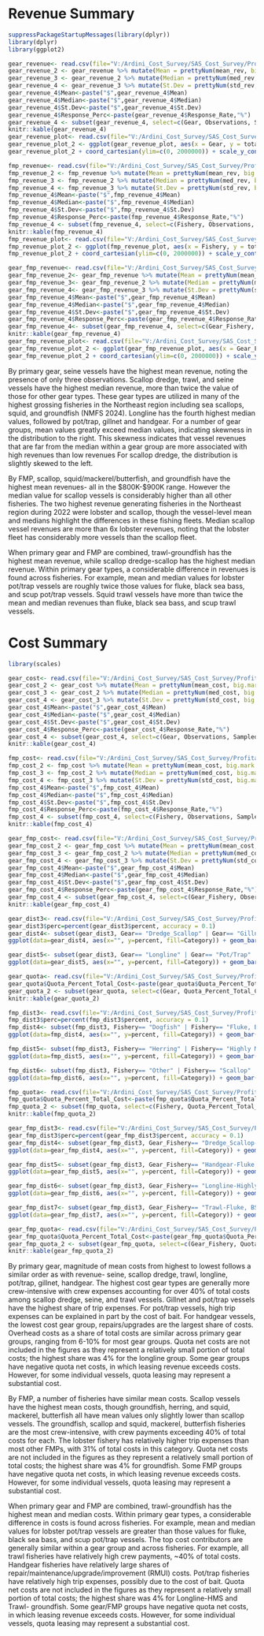 # Revenue Summary
```r
suppressPackageStartupMessages(library(dplyr))
library(dplyr)
library(ggplot2)

gear_revenue<- read.csv(file="V:/Ardini_Cost_Survey/SAS_Cost_Survey/Profitability_Profiles/Calculate_Profit/Final/bookdown/SSB_Profit_Profiles/input_files/gear_revenue_no_conf.csv")
gear_revenue_2 <- gear_revenue %>% mutate(Mean = prettyNum(mean_rev, big.mark = ',', scientific = FALSE))
gear_revenue_3 <- gear_revenue_2 %>% mutate(Median = prettyNum(med_rev, big.mark = ',', scientific = FALSE))
gear_revenue_4 <- gear_revenue_3 %>% mutate(St.Dev = prettyNum(std_rev, big.mark = ',', scientific = FALSE))
gear_revenue_4$Mean<-paste("$",gear_revenue_4$Mean)
gear_revenue_4$Median<-paste("$",gear_revenue_4$Median)
gear_revenue_4$St.Dev<-paste("$",gear_revenue_4$St.Dev)
gear_revenue_4$Response_Perc<-paste(gear_revenue_4$Response_Rate,"%")
gear_revenue_4 <- subset(gear_revenue_4, select=c(Gear, Observations, Sampled, Response_Perc, Mean, Median, St.Dev))
knitr::kable(gear_revenue_4)
gear_revenue_plot<- read.csv(file="V:/Ardini_Cost_Survey/SAS_Cost_Survey/Profitability_Profiles/Calculate_Profit/Final/bookdown/SSB_Profit_Profiles/input_files/gear_boxplots.csv")
gear_revenue_plot_2 <- ggplot(gear_revenue_plot, aes(x = Gear, y = total_revenue, fill=Gear)) + geom_boxplot(show.legend = FALSE, outlier.shape = NA)
gear_revenue_plot_2 + coord_cartesian(ylim=c(0, 2000000)) + scale_y_continuous(breaks = seq(0, 2000000, by=250000))

fmp_revenue<- read.csv(file="V:/Ardini_Cost_Survey/SAS_Cost_Survey/Profitability_Profiles/Calculate_Profit/Final/bookdown/SSB_Profit_Profiles/input_files/fmp_revenue_no_conf.csv")
fmp_revenue_2 <- fmp_revenue %>% mutate(Mean = prettyNum(mean_rev, big.mark = ',', scientific = FALSE))
fmp_revenue_3 <- fmp_revenue_2 %>% mutate(Median = prettyNum(med_rev, big.mark = ',', scientific = FALSE))
fmp_revenue_4 <- fmp_revenue_3 %>% mutate(St.Dev = prettyNum(std_rev, big.mark = ',', scientific = FALSE))
fmp_revenue_4$Mean<-paste("$",fmp_revenue_4$Mean)
fmp_revenue_4$Median<-paste("$",fmp_revenue_4$Median)
fmp_revenue_4$St.Dev<-paste("$",fmp_revenue_4$St.Dev)
fmp_revenue_4$Response_Perc<-paste(fmp_revenue_4$Response_Rate,"%")
fmp_revenue_4 <- subset(fmp_revenue_4, select=c(Fishery, Observations, Sampled, Response_Perc, Mean, Median, St.Dev))
knitr::kable(fmp_revenue_4)
fmp_revenue_plot<- read.csv(file="V:/Ardini_Cost_Survey/SAS_Cost_Survey/Profitability_Profiles/Calculate_Profit/Final/bookdown/SSB_Profit_Profiles/input_files/fmp_boxplots.csv")
fmp_revenue_plot_2 <- ggplot(fmp_revenue_plot, aes(x = Fishery, y = total_revenue, fill=Fishery)) + geom_boxplot(show.legend = TRUE, outlier.shape = NA)
fmp_revenue_plot_2 + coord_cartesian(ylim=c(0, 2000000)) + scale_y_continuous(breaks = seq(0, 2000000, by=250000)) + theme(axis.title.x=element_blank(), axis.text.x=element_blank(), axis.ticks.x=element_blank())

gear_fmp_revenue<- read.csv(file="V:/Ardini_Cost_Survey/SAS_Cost_Survey/Profitability_Profiles/Calculate_Profit/Final/bookdown/SSB_Profit_Profiles/input_files/gear_fmp_revenue_no_conf.csv")
gear_fmp_revenue_2<- gear_fmp_revenue %>% mutate(Mean = prettyNum(mean_rev, big.mark = ',', scientific = FALSE))
gear_fmp_revenue_3<- gear_fmp_revenue_2 %>% mutate(Median = prettyNum(med_rev, big.mark = ',', scientific = FALSE))
gear_fmp_revenue_4<- gear_fmp_revenue_3 %>% mutate(St.Dev = prettyNum(std_rev, big.mark = ',', scientific = FALSE))
gear_fmp_revenue_4$Mean<-paste("$",gear_fmp_revenue_4$Mean)
gear_fmp_revenue_4$Median<-paste("$",gear_fmp_revenue_4$Median)
gear_fmp_revenue_4$St.Dev<-paste("$",gear_fmp_revenue_4$St.Dev)
gear_fmp_revenue_4$Response_Perc<-paste(gear_fmp_revenue_4$Response_Rate,"%")
gear_fmp_revenue_4<- subset(gear_fmp_revenue_4, select=c(Gear_Fishery, Observations, Sampled, Response_Perc, Mean, Median, St.Dev))
knitr::kable(gear_fmp_revenue_4)
gear_fmp_revenue_plot<- read.csv(file="V:/Ardini_Cost_Survey/SAS_Cost_Survey/Profitability_Profiles/Calculate_Profit/Final/bookdown/SSB_Profit_Profiles/input_files/gear_fmp_boxplots.csv")
gear_fmp_revenue_plot_2 <- ggplot(gear_fmp_revenue_plot, aes(x = Gear_Fishery, y = total_revenue, fill=Gear_Fishery)) + geom_boxplot(show.legend = TRUE, outlier.shape = NA)
gear_fmp_revenue_plot_2 + coord_cartesian(ylim=c(0, 2000000)) + scale_y_continuous(breaks = seq(0, 2000000, by=250000)) + theme(axis.title.x=element_blank(), axis.text.x=element_blank(), axis.ticks.x=element_blank())
```

By primary gear, seine vessels have the highest mean revenue, noting the presence of only three observations. Scallop dredge, trawl, and seine vessels have the highest median revenue, more than twice the value of those for other gear types. These gear types are utilized in many of the highest grossing fisheries in the Northeast region including sea scallops, squid, and groundfish (NMFS 2024).  Longline has the fourth highest median values, followed by pot/trap, gillnet and handgear. For a number of gear groups, mean values greatly exceed median values, indicating skewness in the distribution to the right. This skewness indicates that vessel revenues that are far from the median within a gear group are more associated with high revenues than low revenues  For scallop dredge, the distribution is slightly skewed to the left.

By FMP, scallop, squid/mackerel/butterfish, and groundfish have the highest mean revenues- all in the $800K-$900K range. However the median value for scallop vessels is considerably higher than all other fisheries. The two highest revenue generating fisheries in the Northeast region during 2022 were lobster and scallop, though the vessel-level mean and medians highlight the differences in these fishing fleets. Median scallop vessel revenues are more than 6x lobster revenues, noting that the lobster fleet has considerably more vessels than the scallop fleet. 

When primary gear and FMP are combined, trawl-groundfish has the highest mean revenue, while scallop dredge-scallop has the highest median revenue. Within primary gear types, a considerable difference in revenues is found across fisheries. For example, mean and median values for lobster pot/trap vessels are roughly twice those values for fluke, black sea bass, and scup pot/trap vessels. Squid trawl vessels have more than twice the mean and median revenues than fluke, black sea bass, and scup trawl vessels.


# Cost Summary
```r
library(scales)

gear_cost<- read.csv(file="V:/Ardini_Cost_Survey/SAS_Cost_Survey/Profitability_Profiles/Calculate_Profit/Final/bookdown/SSB_Profit_Profiles/input_files/gear_cost_no_conf.csv")
gear_cost_2 <- gear_cost %>% mutate(Mean = prettyNum(mean_cost, big.mark = ',', scientific = FALSE))
gear_cost_3 <- gear_cost_2 %>% mutate(Median = prettyNum(med_cost, big.mark = ',', scientific = FALSE))
gear_cost_4 <- gear_cost_3 %>% mutate(St.Dev = prettyNum(std_cost, big.mark = ',', scientific = FALSE))
gear_cost_4$Mean<-paste("$",gear_cost_4$Mean)
gear_cost_4$Median<-paste("$",gear_cost_4$Median)
gear_cost_4$St.Dev<-paste("$",gear_cost_4$St.Dev)
gear_cost_4$Response_Perc<-paste(gear_cost_4$Response_Rate,"%")
gear_cost_4 <- subset(gear_cost_4, select=c(Gear, Observations, Sampled, Response_Perc, Mean, Median, St.Dev))
knitr::kable(gear_cost_4)

fmp_cost<- read.csv(file="V:/Ardini_Cost_Survey/SAS_Cost_Survey/Profitability_Profiles/Calculate_Profit/Final/bookdown/SSB_Profit_Profiles/input_files/fmp_cost_no_conf.csv")
fmp_cost_2 <- fmp_cost %>% mutate(Mean = prettyNum(mean_cost, big.mark = ',', scientific = FALSE))
fmp_cost_3 <- fmp_cost_2 %>% mutate(Median = prettyNum(med_cost, big.mark = ',', scientific = FALSE))
fmp_cost_4 <- fmp_cost_3 %>% mutate(St.Dev = prettyNum(std_cost, big.mark = ',', scientific = FALSE))
fmp_cost_4$Mean<-paste("$",fmp_cost_4$Mean)
fmp_cost_4$Median<-paste("$",fmp_cost_4$Median)
fmp_cost_4$St.Dev<-paste("$",fmp_cost_4$St.Dev)
fmp_cost_4$Response_Perc<-paste(fmp_cost_4$Response_Rate,"%")
fmp_cost_4 <- subset(fmp_cost_4, select=c(Fishery, Observations, Sampled, Response_Perc, Mean, Median, St.Dev))
knitr::kable(fmp_cost_4)

gear_fmp_cost<- read.csv(file="V:/Ardini_Cost_Survey/SAS_Cost_Survey/Profitability_Profiles/Calculate_Profit/Final/bookdown/SSB_Profit_Profiles/input_files/gear_fmp_cost_no_conf.csv")
gear_fmp_cost_2 <- gear_fmp_cost %>% mutate(Mean = prettyNum(mean_cost, big.mark = ',', scientific = FALSE))
gear_fmp_cost_3 <- gear_fmp_cost_2 %>% mutate(Median = prettyNum(med_cost, big.mark = ',', scientific = FALSE))
gear_fmp_cost_4 <- gear_fmp_cost_3 %>% mutate(St.Dev = prettyNum(std_cost, big.mark = ',', scientific = FALSE))
gear_fmp_cost_4$Mean<-paste("$",gear_fmp_cost_4$Mean)
gear_fmp_cost_4$Median<-paste("$",gear_fmp_cost_4$Median)
gear_fmp_cost_4$St.Dev<-paste("$",gear_fmp_cost_4$St.Dev)
gear_fmp_cost_4$Response_Perc<-paste(gear_fmp_cost_4$Response_Rate,"%")
gear_fmp_cost_4 <- subset(gear_fmp_cost_4, select=c(Gear_Fishery, Observations, Sampled, Response_Perc, Mean, Median, St.Dev))
knitr::kable(gear_fmp_cost_4)
```

```r
gear_dist3<- read.csv(file="V:/Ardini_Cost_Survey/SAS_Cost_Survey/Profitability_Profiles/Calculate_Profit/Final/bookdown/SSB_Profit_Profiles/input_files/gear_cost_cat_perc_2.csv")
gear_dist3$perc=percent(gear_dist3$percent, accuracy = 0.1)
gear_dist4<- subset(gear_dist3, Gear== "Dredge_Scallop" | Gear== "Gillnet" | Gear== "Handgear")
ggplot(data=gear_dist4, aes(x="", y=percent, fill=Category)) + geom_bar(width = 1, stat = "identity") + coord_polar("y", start=0) + facet_grid(.~Gear) + theme_void() + geom_text(aes(label=perc), position = position_stack(vjust = 0.5), size=3) + theme(legend.text = element_text(size=12), legend.title = element_text(size=12), strip.text.x = element_text(size=11))

gear_dist5<- subset(gear_dist3, Gear== "Longline" | Gear== "Pot/Trap" | Gear== "Seine" | Gear== "Trawl")
ggplot(data=gear_dist5, aes(x="", y=percent, fill=Category)) + geom_bar(width = 1, stat = "identity") + coord_polar("y", start=0) + facet_grid(.~Gear) + theme_void() + geom_text(aes(label=perc), position = position_stack(vjust = 0.5), size=3) + theme(legend.text = element_blank(), legend.title = element_blank(), legend.position = "none", strip.text.x = element_text(size=11))

gear_quota<- read.csv(file="V:/Ardini_Cost_Survey/SAS_Cost_Survey/Profitability_Profiles/Calculate_Profit/Final/bookdown/SSB_Profit_Profiles/input_files/gear_quota_percent_no_conf.csv")
gear_quota$Quota_Percent_Total_Cost<-paste(gear_quota$Quota_Percent_Total_Cost,"%")
gear_quota_2 <- subset(gear_quota, select=c(Gear, Quota_Percent_Total_Cost))
knitr::kable(gear_quota_2)

fmp_dist3<- read.csv(file="V:/Ardini_Cost_Survey/SAS_Cost_Survey/Profitability_Profiles/Calculate_Profit/Final/bookdown/SSB_Profit_Profiles/input_files/fmp_cost_cat_perc_2.csv")
fmp_dist3$perc=percent(fmp_dist3$percent, accuracy = 0.1)
fmp_dist4<- subset(fmp_dist3, Fishery== "Dogfish" | Fishery== "Fluke, BSB, Scup" | Fishery== "Groundfish")
ggplot(data=fmp_dist4, aes(x="", y=percent, fill=Category)) + geom_bar(width = 1, stat = "identity") + coord_polar("y", start=0) + facet_grid(.~Fishery) + theme_void() + geom_text(aes(label=perc), position = position_stack(vjust = 0.5), size=3) + theme(legend.text = element_text(size=12), legend.title = element_text(size=12), strip.text.x = element_text(size=11))

fmp_dist5<- subset(fmp_dist3, Fishery== "Herring" | Fishery== "Highly Migratory Species" | Fishery== "Lobster" | Fishery== "Monkfish")
ggplot(data=fmp_dist5, aes(x="", y=percent, fill=Category)) + geom_bar(width = 1, stat = "identity") + coord_polar("y", start=0) + facet_grid(.~Fishery) + theme_void() + geom_text(aes(label=perc), position = position_stack(vjust = 0.5), size=3) + theme(legend.text = element_blank(), legend.title = element_blank(), legend.position = "none", strip.text.x = element_text(size=11))

fmp_dist6<- subset(fmp_dist3, Fishery== "Other" | Fishery== "Scallop" | Fishery== "Squid, Mackerel, Butterfish" | Fishery== "Striped Bass")
ggplot(data=fmp_dist6, aes(x="", y=percent, fill=Category)) + geom_bar(width = 1, stat = "identity") + coord_polar("y", start=0) + facet_grid(.~Fishery) + theme_void() + geom_text(aes(label=perc), position = position_stack(vjust = 0.5), size=3) + theme(legend.text = element_blank(), legend.title = element_blank(), legend.position = "none", strip.text.x = element_text(size=11))

fmp_quota<- read.csv(file="V:/Ardini_Cost_Survey/SAS_Cost_Survey/Profitability_Profiles/Calculate_Profit/Final/bookdown/SSB_Profit_Profiles/input_files/fmp_quota_percent_no_conf.csv")
fmp_quota$Quota_Percent_Total_Cost<-paste(fmp_quota$Quota_Percent_Total_Cost,"%")
fmp_quota_2 <- subset(fmp_quota, select=c(Fishery, Quota_Percent_Total_Cost))
knitr::kable(fmp_quota_2)

gear_fmp_dist3<- read.csv(file="V:/Ardini_Cost_Survey/SAS_Cost_Survey/Profitability_Profiles/Calculate_Profit/Final/bookdown/SSB_Profit_Profiles/input_files/gear_fmp_cost_cat_perc_2.csv")
gear_fmp_dist3$perc=percent(gear_fmp_dist3$percent, accuracy = 0.1)
gear_fmp_dist4<- subset(gear_fmp_dist3, Gear_Fishery== "Dredge_Scallop-Scallop" | Gear_Fishery== "Gillnet-Monkfish" | Gear_Fishery== "Gillnet-Other")
ggplot(data=gear_fmp_dist4, aes(x="", y=percent, fill=Category)) + geom_bar(width = 1, stat = "identity") + coord_polar("y", start=0) + facet_grid(.~Gear_Fishery) + theme_void() + geom_text(aes(label=perc), position = position_stack(vjust = 0.5), size=3) + theme(legend.text = element_text(size=12), legend.title = element_text(size=12), strip.text.x = element_text(size=11))

gear_fmp_dist5<- subset(gear_fmp_dist3, Gear_Fishery== "Handgear-Fluke, BSB, Scup" | Gear_Fishery== "Handgear-Highly Migratory Species" | Gear_Fishery== "Handgear-Other" | Gear_Fishery== "Handgear-Striped Bass")
ggplot(data=gear_fmp_dist5, aes(x="", y=percent, fill=Category)) + geom_bar(width = 1, stat = "identity") + coord_polar("y", start=0) + facet_grid(.~Gear_Fishery) + theme_void() + geom_text(aes(label=perc), position = position_stack(vjust = 0.5), size=3) + theme(legend.text = element_blank(), legend.title = element_blank(), legend.position = "none", strip.text.x = element_text(size=11))

gear_fmp_dist6<- subset(gear_fmp_dist3, Gear_Fishery== "Longline-Highly Migratory Species" | Gear_Fishery== "Pot/Trap-Fluke, BSB, Scup" | Gear_Fishery== "Pot/Trap-Lobster" | Gear_Fishery== "Pot/Trap-Other")
ggplot(data=gear_fmp_dist6, aes(x="", y=percent, fill=Category)) + geom_bar(width = 1, stat = "identity") + coord_polar("y", start=0) + facet_grid(.~Gear_Fishery) + theme_void() + geom_text(aes(label=perc), position = position_stack(vjust = 0.5), size=3) + theme(legend.text = element_blank(), legend.title = element_blank(), legend.position = "none", strip.text.x = element_text(size=11))

gear_fmp_dist7<- subset(gear_fmp_dist3, Gear_Fishery== "Trawl-Fluke, BSB, Scup" | Gear_Fishery== "Trawl-Groundfish" | Gear_Fishery== "Trawl-Other" | Gear_Fishery== "Trawl-Squid, Mackerel, Butterfish")
ggplot(data=gear_fmp_dist7, aes(x="", y=percent, fill=Category)) + geom_bar(width = 1, stat = "identity") + coord_polar("y", start=0) + facet_grid(.~Gear_Fishery) + theme_void() + geom_text(aes(label=perc), position = position_stack(vjust = 0.5), size=3) + theme(legend.text = element_blank(), legend.title = element_blank(), legend.position = "none", strip.text.x = element_text(size=11))

gear_fmp_quota<- read.csv(file="V:/Ardini_Cost_Survey/SAS_Cost_Survey/Profitability_Profiles/Calculate_Profit/Final/bookdown/SSB_Profit_Profiles/input_files/gear_fmp_quota_percent_no_conf.csv")
gear_fmp_quota$Quota_Percent_Total_Cost<-paste(gear_fmp_quota$Quota_Percent_Total_Cost,"%")
gear_fmp_quota_2 <- subset(gear_fmp_quota, select=c(Gear_Fishery, Quota_Percent_Total_Cost))
knitr::kable(gear_fmp_quota_2)
```

By primary gear, magnitude of mean costs from highest to lowest follows a similar order as with revenue- seine, scallop dredge, trawl, longline, pot/trap, gillnet, handgear. The highest cost gear types are generally more crew-intensive with crew expenses accounting for over 40% of total costs among scallop dredge, seine, and trawl vessels. Gillnet and pot/trap vessels have the highest share of trip expenses. For pot/trap vessels, high trip expenses can be explained in part by the cost of bait. For handgear vessels, the lowest cost gear group, repairs/upgrades are the largest share of costs. Overhead costs as a share of total costs are similar across primary gear groups, ranging from 6-10% for most gear groups. Quota net costs are not included in the figures as they represent a relatively small portion of total costs; the highest share was 4% for the longline group. Some gear groups have negative quota net costs, in which leasing revenue exceeds costs. However, for some individual vessels, quota leasing may represent a substantial cost.

By FMP, a number of fisheries have similar mean costs. Scallop vessels have the highest mean costs, though groundfish, herring, and squid, mackerel, butterfish all have mean values only slightly lower than scallop vessels. The groundfish, scallop and squid, mackerel, butterfish fisheries are the most crew-intensive, with crew payments exceeding 40% of total costs for each. The lobster fishery has relatively higher trip expenses than most other FMPs, with 31% of total costs in this category. Quota net costs are not included in the figures as they represent a relatively small portion of total costs; the highest share was 4% for groundfish. Some FMP groups have negative quota net costs, in which leasing revenue exceeds costs. However, for some individual vessels, quota leasing may represent a substantial cost.

When primary gear and FMP are combined, trawl-groundfish has the highest mean and median costs. Within primary gear types, a considerable difference in costs is found across fisheries. For example, mean and median values for lobster pot/trap vessels are greater than those values for fluke, black sea bass, and scup pot/trap vessels. The top cost contributors are generally similar within a gear group and across fisheries. For example, all trawl fisheries have relatively high crew payments, ~40% of total costs. Handgear fisheries have relatively large shares of repair/maintenance/upgrade/improvement (RMUI) costs. Pot/trap fisheries have relatively high trip expenses, possibly due to the cost of bait. Quota net costs are not included in the figures as they represent a relatively small portion of total costs; the highest share was 4% for Longline-HMS and Trawl- groundfish. Some gear/FMP groups have negative quota net costs, in which leasing revenue exceeds costs. However, for some individual vessels, quota leasing may represent a substantial cost.